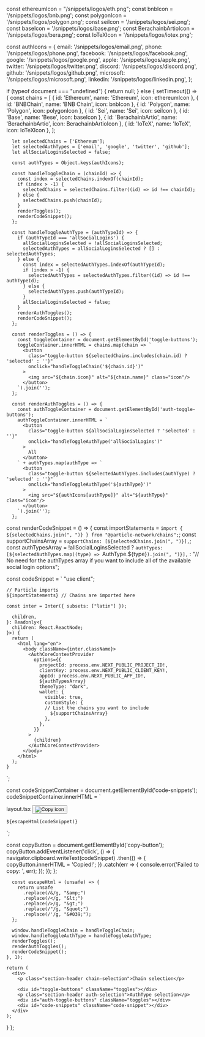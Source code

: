   const ethereumIcon = "/snippets/logos/eth.png";
  const bnbIcon = '/snippets/logos/bnb.png';
  const polygonIcon = '/snippets/logos/polygon.png';
  const seiIcon = '/snippets/logos/sei.png';
  const baseIcon = '/snippets/logos/base.png';
  const BerachainbArtioIcon = '/snippets/logos/bera.png';
  const IoTeXIcon = '/snippets/logos/iotex.png';

  const authIcons = {
    email: '/snippets/logos/email.png',
    phone: '/snippets/logos/phone.png',
    facebook: '/snippets/logos/facebook.png',
    google: '/snippets/logos/google.png',
    apple: '/snippets/logos/apple.png',
    twitter: '/snippets/logos/twitter.png',
    discord: '/snippets/logos/discord.png',
    github: '/snippets/logos/github.png',
    microsoft: '/snippets/logos/microsoft.png',
    linkedin: '/snippets/logos/linkedin.png',
  };
  
  if (typeof document === "undefined") {
    return null;
  } else {
    setTimeout(() => {
      const chains = [
        { id: 'Ethereum', name: 'Ethereum', icon: ethereumIcon },
        { id: 'BNBChain', name: 'BNB Chain', icon: bnbIcon },
        { id: 'Polygon', name: 'Polygon', icon: polygonIcon },
        { id: 'Sei', name: 'Sei', icon: seiIcon },
        { id: 'Base', name: 'Bese', icon: baseIcon },
        { id: 'BerachainbArtio', name: 'BerachainbArtio', icon: BerachainbArtioIcon },
        { id: 'IoTeX', name: 'IoTeX', icon: IoTeXIcon },
      ];

      let selectedChains = ['Ethereum'];
      let selectedAuthTypes = ['email', 'google', 'twitter', 'github'];
      let allSocialLoginsSelected = false;

      const authTypes = Object.keys(authIcons);

      const handleToggleChain = (chainId) => {
        const index = selectedChains.indexOf(chainId);
        if (index > -1) {
          selectedChains = selectedChains.filter((id) => id !== chainId);
        } else {
          selectedChains.push(chainId);
        }
        renderToggles();
        renderCodeSnippet();
      };

      const handleToggleAuthType = (authTypeId) => {
        if (authTypeId === 'allSocialLogins') {
          allSocialLoginsSelected = !allSocialLoginsSelected;
          selectedAuthTypes = allSocialLoginsSelected ? [] : selectedAuthTypes;
        } else {
          const index = selectedAuthTypes.indexOf(authTypeId);
          if (index > -1) {
            selectedAuthTypes = selectedAuthTypes.filter((id) => id !== authTypeId);
          } else {
            selectedAuthTypes.push(authTypeId);
          }
          allSocialLoginsSelected = false;
        }
        renderAuthToggles();
        renderCodeSnippet();
      };

      const renderToggles = () => {
        const toggleContainer = document.getElementById('toggle-buttons');
        toggleContainer.innerHTML = chains.map(chain => `
          <button
            class="toggle-button ${selectedChains.includes(chain.id) ? 'selected' : ''}"
            onclick="handleToggleChain('${chain.id}')"
          >
            <img src="${chain.icon}" alt="${chain.name}" class="icon"/>
          </button>
        `).join('');
      };

      const renderAuthToggles = () => {
        const authToggleContainer = document.getElementById('auth-toggle-buttons');
        authToggleContainer.innerHTML = `
          <button
            class="toggle-button ${allSocialLoginsSelected ? 'selected' : ''}"
            onclick="handleToggleAuthType('allSocialLogins')"
          >
            All
          </button>
        ` + authTypes.map(authType => `
          <button
            class="toggle-button ${selectedAuthTypes.includes(authType) ? 'selected' : ''}"
            onclick="handleToggleAuthType('${authType}')"
          >
            <img src="${authIcons[authType]}" alt="${authType}" class="icon"/>
          </button>
        `).join('');
      };

const renderCodeSnippet = () => {
  const importStatements = `import { ${selectedChains.join(", ")} } from "@particle-network/chains";`;
  const supportChainsArray = `supportChains: [${selectedChains.join(", ")}],`;
  const authTypesArray = !allSocialLoginsSelected
    ? `authTypes: [${selectedAuthTypes.map((type) => `AuthType.${type}`).join(", ")}],`
    : "// No need for the authTypes array if you want to include all of the available social login options";

  const codeSnippet = `
    "use client";

    // Particle imports
    ${importStatements} // Chains are imported here

    const inter = Inter({ subsets: ["latin"] });

      children,
    }: Readonly<{
      children: React.ReactNode;
    }>) {
      return (
        <html lang="en">
          <body className={inter.className}>
            <AuthCoreContextProvider
              options={{
                projectId: process.env.NEXT_PUBLIC_PROJECT_ID!,
                clientKey: process.env.NEXT_PUBLIC_CLIENT_KEY!,
                appId: process.env.NEXT_PUBLIC_APP_ID!,
                ${authTypesArray}
                themeType: "dark",
                wallet: {
                  visible: true,
                  customStyle: {
                  // List the chains you want to include
                    ${supportChainsArray} 
                  },
                },
              }}
            >
              {children}
            </AuthCoreContextProvider>
          </body>
        </html>
      );
    }
  `;

  const codeSnippetContainer = document.getElementById('code-snippets');
codeSnippetContainer.innerHTML = `
  <div class="snippet-header">
    <span class="language-label">layout.tsx</span>
    <button id="copy-button" class="copy-button">
      <img src="/snippets/logos/copy.png" alt="Copy icon" class="copy-icon"/>
    </button>
  </div>
  <pre><code>${escapeHtml(codeSnippet)}</code></pre>
`;


  const copyButton = document.getElementById('copy-button');
  copyButton.addEventListener('click', () => {
    navigator.clipboard.writeText(codeSnippet)
      .then(() => {
        copyButton.innerHTML = '<span class="copied-text">Copied!</span>';
      })
      .catch(err => {
        console.error('Failed to copy: ', err);
      });
  });
};


      const escapeHtml = (unsafe) => {
        return unsafe
          .replace(/&/g, "&amp;")
          .replace(/</g, "&lt;")
          .replace(/>/g, "&gt;")
          .replace(/"/g, "&quot;")
          .replace(/'/g, "&#039;");
      };

      window.handleToggleChain = handleToggleChain;
      window.handleToggleAuthType = handleToggleAuthType;
      renderToggles();
      renderAuthToggles();
      renderCodeSnippet();
    }, 1);

    return (
      <div>
        <p class="section-header chain-selection">Chain selection</p>

        <div id="toggle-buttons" className="toggles"></div>
        <p class="section-header auth-selection">AuthType selection</p>
        <div id="auth-toggle-buttons" className="toggles"></div>
        <div id="code-snippets" className="code-snippet"></div>
      </div>
    );
  }
};

